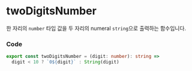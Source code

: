 
<BackTop />

# twoDigitsNumber

한 자리의 `number` 타입 값을 두 자리의 numeral `string`으로 출력하는 함수입니다.

### Code

```ts filename="services/utils/index.ts"
export const twoDigitsNumber = (digit: number): string =>
  digit < 10 ? `0${digit}` : String(digit)
```

<Comment />
